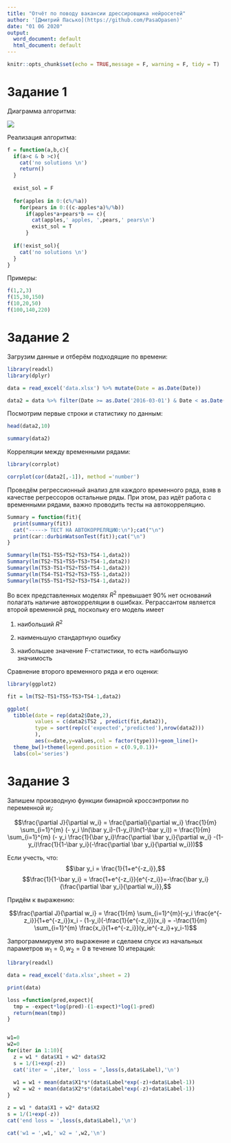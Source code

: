 ```yaml
---
title: "Отчёт по поводу вакансии дрессировщика нейросетей"
author: '[Дмитрий Пасько](https://github.com/PasaOpasen)'
date: "01 06 2020"
output:
  word_document: default
  html_document: default
---
```


```r
knitr::opts_chunk$set(echo = TRUE,message = F, warning = F, tidy = T)
```

# Задание 1

Диаграмма алгоритма:

<img src="Diagram.png">


Реализация алгоритма:

```r
f = function(a,b,c){
  if(a>c & b >c){
    cat('no solutions \n')
    return()
  }
  
  exist_sol = F
  
  for(apples in 0:(c%/%a))
    for(pears in 0:((c-apples*a)%/%b))
      if(apples*a+pears*b == c){
        cat(apples,' apples, ',pears,' pears\n')
        exist_sol = T
      }
  
  if(!exist_sol){
    cat('no solutions \n')
  }
}

```

Примеры:
```r
f(1,2,3)
f(15,30,150)
f(10,20,50)
f(100,140,220)
```




# Задание 2

Загрузим данные и отберём подходящие по времени:

```r
library(readxl)
library(dplyr)

data = read_excel('data.xlsx') %>% mutate(Date = as.Date(Date))

data2 = data %>% filter(Date >= as.Date('2016-03-01') & Date < as.Date('2018-11-26'))

```

Посмотрим первые строки и статистику по данным:

```r
head(data2,10)

summary(data2)
```


Корреляции между временными рядами:

```r
library(corrplot)

corrplot(cor(data2[,-1]), method ='number')
```


Проведём регрессионный анализ для каждого временного ряда, взяв в качестве регрессоров остальные ряды. При этом, раз идёт работа с временными рядами, важно проводить тесты на автокорреляцию.

```r

Summary = function(fit){
  print(summary(fit))
  cat("-----> ТЕСТ НА АВТОКОРРЕЛЯЦИЮ:\n");cat("\n")
  print(car::durbinWatsonTest(fit));cat("\n")
}

Summary(lm(TS1~TS5+TS2+TS3+TS4-1,data2))
Summary(lm(TS2~TS1+TS5+TS3+TS4-1,data2))
Summary(lm(TS3~TS1+TS2+TS5+TS4-1,data2))
Summary(lm(TS4~TS1+TS2+TS3+TS5-1,data2))
Summary(lm(TS5~TS1+TS2+TS3+TS4-1,data2))
```

Во всех представленных моделях $R^2$ превышает 90% нет оснований полагать наличие автокорреляции в ошибках. Реграссантом является второй временной ряд, поскольку его модель имеет

1. наибольший $R^2$

2. наименьшую стандартную ошибку

3. наибольшее значение F-статистики, то есть наибольшую значимость

Сравнение второго временного ряда и его оценки:

```r
library(ggplot2)

fit = lm(TS2~TS1+TS5+TS3+TS4-1,data2)

ggplot(
  tibble(date = rep(data2$Date,2),
         values = c(data2$TS2 , predict(fit,data2)),
         type = sort(rep(c('expected','predicted'),nrow(data2)))
         ),
         aes(x=date,y=values,col = factor(type)))+geom_line()+
  theme_bw()+theme(legend.position = c(0.9,0.1))+
  labs(col='series')

```




# Задание 3

Запишем производную функции бинарной кроссэнтропии по переменной $w_i$:

$$\frac{\partial J}{\partial w_i} = \frac{\partial}{\partial w_i} \frac{1}{m} \sum_{i=1}^{m} (- y_i \ln(\bar y_i)-(1-y_i)\ln(1-\bar y_i)) = \frac{1}{m} \sum_{i=1}^{m} (- y_i \frac{1}{\bar y_i}\frac{\partial \bar y_i}{\partial w_i} -(1-y_i)\frac{1}{1-\bar y_i}(-\frac{\partial \bar y_i}{\partial w_i}))$$

Если учесть, что:
$$\bar y_i = \frac{1}{1+e^{-z_i}},$$
$$\frac{1}{1-\bar y_i} = \frac{1+e^{-z_i}}{e^{-z_i}}=-\frac{\bar y_i}{\frac{\partial \bar y_i}{\partial w_i}},$$

Придём к выражению:

$$\frac{\partial J}{\partial w_i} = \frac{1}{m} \sum_{i=1}^{m}(-y_i \frac{e^{-z_i}}{1+e^{-z_i}}x_i - (1-y_i)(-\frac{1}{e^{-z_i}})x_i) = -\frac{1}{m} \sum_{i=1}^{m} \frac{x_i}{1+e^{-z_i}}(y_ie^{-z_i}+y_i-1)$$

Запрограммируем это выражение и сделаем спуск из начальных параметров $w_1 =0, w_2 = 0$ в течение 10 итераций:

```r
library(readxl)

data = read_excel('data.xlsx',sheet = 2)

print(data)

loss =function(pred,expect){
  tmp = -expect*log(pred)-(1-expect)*log(1-pred)
  return(mean(tmp))
}


w1=0
w2=0
for(iter in 1:10){
  z = w1 * data$X1 + w2* data$X2
  s = 1/(1+exp(-z))
  cat('iter = ',iter,' loss = ',loss(s,data$Label),'\n')
  
  w1 = w1 + mean(data$X1*s*(data$Label*exp(-z)+data$Label-1))
  w2 = w2 + mean(data$X2*s*(data$Label*exp(-z)+data$Label-1))
}

z = w1 * data$X1 + w2* data$X2
s = 1/(1+exp(-z))
cat('end loss = ',loss(s,data$Label),'\n')

cat('w1 = ',w1,' w2 = ',w2,'\n')
```






